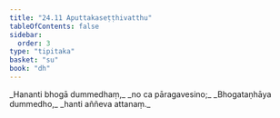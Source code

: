```yaml
---
title: "24.11 Aputtakaseṭṭhivatthu"
tableOfContents: false
sidebar:
  order: 3
type: "tipitaka"
basket: "su"
book: "dh"
---
```



<DynamicBreadcrumb />

<Division number="355" book="dh">

<Paragraph number="381" type="verses" book="dh">
_Hananti bhogā dummedhaṃ,_  
_no ca pāragavesino;_  
_Bhogataṇhāya dummedho,_  
_hanti aññeva attanaṃ._
</Paragraph>
</Division>